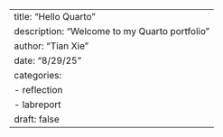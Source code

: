 ---
title: "Hello Quarto"
description: "Welcome to my Quarto portfolio"
author: "Tian Xie"
date: "8/29/25"
categories:
  - reflection
  - labreport
draft: false
---
